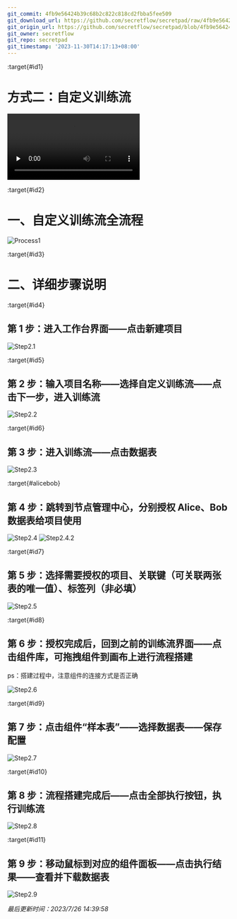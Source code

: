 ```yaml
---
git_commit: 4fb9e56424b39c68b2c822c818cd2fbba5fee509
git_download_url: https://github.com/secretflow/secretpad/raw/4fb9e56424b39c68b2c822c818cd2fbba5fee509/docs/deployment_experience/pipeline_custom.md
git_origin_url: https://github.com/secretflow/secretpad/blob/4fb9e56424b39c68b2c822c818cd2fbba5fee509/docs/deployment_experience/pipeline_custom.md
git_owner: secretflow
git_repo: secretpad
git_timestamp: '2023-11-30T14:17:13+08:00'
---
```


:target{#id1}

# 方式二：自定义训练流

<video id="video" controls={true} preload="none">
  <source id="mp4" src="https://secretflow-public.oss-cn-hangzhou.aliyuncs.com/tutorial-video/pipeline_custom.mp4" type="video/mp4" />
</video>

:target{#id2}

# 一、自定义训练流全流程

![Process1](../_assets/process2.jpeg)

:target{#id3}

# 二、详细步骤说明

:target{#id4}

## 第 1 步：进入工作台界面——点击新建项目

![Step2.1](../_assets/step2-1.png)

:target{#id5}

## 第 2 步：输入项目名称——选择自定义训练流——点击下一步，进入训练流

![Step2.2](../_assets/step2-2.png)

:target{#id6}

## 第 3 步：进入训练流——点击数据表

![Step2.3](../_assets/step2-3.png)

:target{#alicebob}

## 第 4 步：跳转到节点管理中心，分别授权 Alice、Bob 数据表给项目使用

![Step2.4](../_assets/step2-4.png)
![Step2.4.2](../_assets/step2-4-2.png)

:target{#id7}

## 第 5 步：选择需要授权的项目、关联键（可关联两张表的唯一值）、标签列（非必填）

![Step2.5](../_assets/step2-5.png)

:target{#id8}

## 第 6 步：授权完成后，回到之前的训练流界面——点击组件库，可拖拽组件到画布上进行流程搭建

ps：搭建过程中，注意组件的连接方式是否正确

![Step2.6](../_assets/step2-6.png)

:target{#id9}

## 第 7 步：点击组件“样本表”——选择数据表——保存配置

![Step2.7](../_assets/step2-7.png)

:target{#id10}

## 第 8 步：流程搭建完成后——点击全部执行按钮，执行训练流

![Step2.8](../_assets/step2-8.png)

:target{#id11}

## 第 9 步：移动鼠标到对应的组件面板——点击执行结果——查看并下载数据表

![Step2.9](../_assets/step2-9.png)

<em>最后更新时间：2023/7/26 14:39:58</em>
